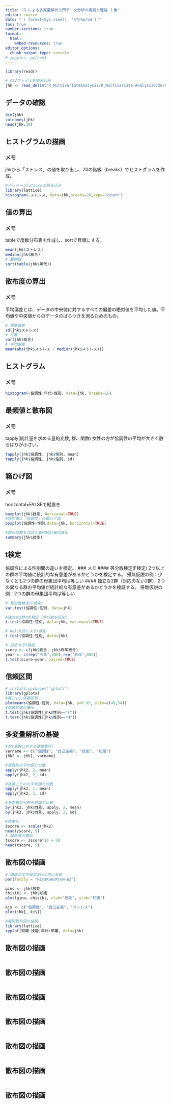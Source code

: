 ```yaml
---
title: "R による多変量解析入門データ分析の実践と理論 １章"
editor: source
date: "`r format(Sys.time(), '%Y/%m/%d')`"
toc: true
number-sections: true
format: 
  html:
    embed-resources: true
editor_options: 
  chunk_output_type: console
# jupyter: python3
---
```

```r
library(readr)

# CSVファイルを読み込み
jhk <- read_delim("R_MultivariateAnalysis/R_Multivariate Analysis0726/第01章/人事評価結果.csv", delim = ",", locale = locale(encoding = "Shift-JIS"))
```

## データの確認
```r
dim(jhk)
colnames(jhk) 
head(jhk,10) 
```

## ヒストグラムの描画
### メモ
jhkから「ストレス」の値を取り出し、20の階級（breaks）でヒストグラムを作成。
```r
#パッケージlatticeの読み込み
library(lattice)
histogram(~ストレス, data=jhk,breaks=20,type="count")
```

## 値の算出
### メモ
tableで度数分布表を作成し、sortで昇順にする。
```r
mean(jhk$ストレス)
median(jhk$総合)
# 最頻値
sort(table(jhk$年代))
```

## 散布度の算出
### メモ
平均偏差とは、データの中央値に対するすべての偏差の絶対値を平均した値。平均値や中央値からのデータのばらつきを測るためのもの。
```r
# 標準偏差
sd(jhk$ストレス)
# 分散
var(jhk$総合)
# 平均偏差
mean(abs(jhk$ストレス - median(jhk$ストレス)))
```

## ヒストグラム
### メモ

```r
histogram(~協調性|年代+性別, data=jhk, breaks=15)
```

## 最頻値と散布図
### メモ
tapply(統計量を求める量的変数, 群、関数)
女性の方が協調性の平均が大きく散らばりが小さい。
```r
tapply(jhk$協調性, jhk$性別, mean)
tapply(jhk$協調性, jhk$性別, sd)
```

## 箱ひげ図
### メモ
horizontal=FALSEで縦置き
```r
boxplot(jhk$技能, horizonal=TRUE)
#性別毎に「協調性」の箱ヒゲ図
boxplot(協調性~性別,data=jhk, horizontal=TRUE)

#四分位数も含めた要約統計量の算出
summary(jhk$技能)
```


## t検定
協調性による性別間の違いを検定。
### メモ
#### 等分散検定(F検定)
2つ以上の群の平均値に統計的な有意差があるかどうかを検定する。
帰無仮説の例：少なくとも2つの群の母集団平均は等しい
#### 独立な2群（対応のない2群）
2つの異なる群の平均値が統計的な有意差があるかどうかを検証する。
帰無仮説の例：2つの群の母集団平均は等しい
```r
# 等分散検定(F検定)
var.test(協調性~性別, data=jhk)

#独立な2群のt検定（等分散を仮定）
t.test(協調性~性別, data=jhk, var.equal=TRUE)

# Welch法によるt検定
t.test(協調性~性別, data=jhk)

# 対応あるt検定
score <- c(jhk$総合, jhk$昨年総合)
year <- c(rep("今年",800),rep("昨年",800))
t.test(score~year, paired=TRUE)
```

## 信頼区間
```r
# install.packages("gplots")
library(gplots)
#群ごとに信頼区間
plotmeans(協調性~性別, data=jhk, p=0.95, ylim=c(49,54))
#信頼区間の算出
t.test(jhk$協調性[jhk$性別=="F"])
t.test(jhk$協調性[jhk$性別=="M"])
```

## 多変量解析の基礎
```r
#列(変数に対する基礎集計)
varname <- c("協調性", "自己主張", "技能", "知識")
jhk2 <- jhk[, varname]

#変数別の平均値と分散
apply(jhk2, 2, mean)
apply(jhk2, 2, sd)

#社員ごとのの平均値と分散
apply(jhk2, 1, mean)
apply(jhk2, 1, sd)

#多変数の分布を群間で比較
by(jhk2, jhk$性別, apply, 2, mean)
by(jhk2, jhk$性別, apply, 2, sd)

#標準化
zscore <- scale(jhk2)
head(zscore, 5)
# 偏差値の算出
tscore <- zscore*10 + 50
head(tscore, 5)
```

## 散布図の描画
```r
# 描画の文字設定をmac用に変更
par(family = "HiraKakuProN-W3")

gino <- jhk$技能
chisiki <- jhk$知識
plot(gino, chisiki, xlab="技能", ylab="知識")

kjs <- c("協調性", "自己主張", "ストレス")
plot(jhk[, kjs])

#層別散布図の描画
library(lattice)
xyplot(知識~技能|年代+部署, data=jhk)
```

## 散布図の描画
```r
```

## 散布図の描画
```r
```

## 散布図の描画
```r
```

## 散布図の描画
```r
```

## 散布図の描画
```r
```

## 散布図の描画
```r
```

## 散布図の描画
```r
```
